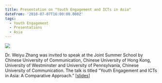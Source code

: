 ```yaml
---
title: Presentation on "Youth Engagement and ICTs in Asia"
dateFrom: '2010-07-07T16:00:00.000Z'
tags:
  - Youth Engagement
  - Presentations
  - Asia
---
```


![](/news/joint-summer-2010.png)

Dr. Weiyu Zhang was invited to speak at the Joint Summer School by Chinese University of Communication, Chinese University of Hong Kong, University of Westminster and University of Pennsylvania, Chinese University of Communication. The talk is titled “Youth Engagement and ICTs in Asia: A Comparative Approach.” \[[slides](https://nusu-my.sharepoint.com/personal/cnmzw_nus_edu_sg/Documents/civictechlab%20website/youth%20engagement/CUC%20presentation.pptx?d=w69a02116c063402c92d238392373d1d4)]

